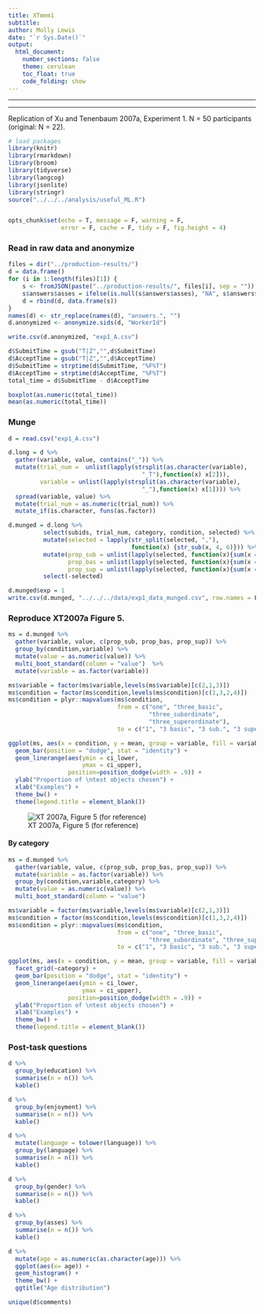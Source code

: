 ```yaml
---
title: XTmem1
subtitle: 
author: Molly Lewis 
date: "`r Sys.Date()`"
output: 
  html_document:
    number_sections: false
    theme: cerulean
    toc_float: true
    code_folding: show
---
```

  
******
******

Replication of Xu and Tenenbaum 2007a, Experiment 1. N = 50 participants (original: N = 22).

```r
# load packages
library(knitr)
library(rmarkdown)
library(broom)
library(tidyverse) 
library(langcog)
library(jsonlite)
library(stringr)
source("../../../analysis/useful_ML.R")


opts_chunk$set(echo = T, message = F, warning = F, 
               error = F, cache = F, tidy = F, fig.height = 4)
```  

### Read in raw data and anonymize
```r
files = dir("../production-results/")
d = data.frame()
for (i in 1:length(files)[1]) {
    s <- fromJSON(paste("../production-results/", files[i], sep = ""))
    s$answers$asses = ifelse(is.null(s$answers$asses), "NA", s$answers$asses)
    d = rbind(d, data.frame(s))
}
names(d) <- str_replace(names(d), "answers.", "")
d.anonymized <- anonymize.sids(d, "WorkerId")

write.csv(d.anonymized, "exp1_A.csv")
```

```r
d$SubmitTime = gsub("T|Z","",d$SubmitTime)
d$AcceptTime = gsub("T|Z","",d$AcceptTime)
d$SubmitTime = strptime(d$SubmitTime, "%F%T")
d$AcceptTime = strptime(d$AcceptTime, "%F%T")
total_time = d$SubmitTime - d$AcceptTime 

boxplot(as.numeric(total_time))
mean(as.numeric(total_time))
```

### Munge
```r
d = read.csv("exp1_A.csv")

d.long = d %>%
  gather(variable, value, contains("_")) %>%
  mutate(trial_num =  unlist(lapply(strsplit(as.character(variable),
                                      "_T"),function(x) x[2])),
         variable = unlist(lapply(strsplit(as.character(variable),
                                      "_"),function(x) x[1]))) %>%
  spread(variable, value) %>%
  mutate(trial_num = as.numeric(trial_num)) %>%
  mutate_if(is.character, funs(as.factor)) 

d.munged = d.long %>%
          select(subids, trial_num, category, condition, selected) %>%
          mutate(selected = lapply(str_split(selected, ","), 
                                   function(x) {str_sub(x, 4, 6)})) %>%
          mutate(prop_sub = unlist(lapply(selected, function(x){sum(x == "sub")/2})),
                 prop_bas = unlist(lapply(selected, function(x){sum(x == "bas")/2})),
                 prop_sup = unlist(lapply(selected, function(x){sum(x == "sup")/4}))) %>%
          select(-selected)
```

```r
d.munged$exp = 1
write.csv(d.munged, "../../../data/exp1_data_munged.csv", row.names = F)
```

### Reproduce XT2007a Figure 5.
```r
ms = d.munged %>%
  gather(variable, value, c(prop_sub, prop_bas, prop_sup)) %>%
  group_by(condition,variable) %>%
  mutate(value = as.numeric(value)) %>%
  multi_boot_standard(column = "value")  %>%
  mutate(variable = as.factor(variable))

ms$variable = factor(ms$variable,levels(ms$variable)[c(2,1,3)])
ms$condition = factor(ms$condition,levels(ms$condition)[c(1,3,2,4)])
ms$condition = plyr::mapvalues(ms$condition,
                               from = c("one", "three_basic", 
                                        "three_subordinate",
                                        "three_superordinate"), 
                               to = c("1", "3 basic", "3 sub.", "3 super."))

ggplot(ms, aes(x = condition, y = mean, group = variable, fill = variable)) +
  geom_bar(position = "dodge", stat = "identity") +
  geom_linerange(aes(ymin = ci_lower, 
                     ymax = ci_upper), 
                 position=position_dodge(width = .9)) +
  ylab("Proportion of \ntest objects chosen") +
  xlab("Examples") +
  theme_bw() +
  theme(legend.title = element_blank())
```

![XT 2007a, Figure 5 (for reference)](xtfig5.png)

#### By category
```r
ms = d.munged %>%
  gather(variable, value, c(prop_sub, prop_bas, prop_sup)) %>%
  mutate(variable = as.factor(variable)) %>%
  group_by(condition,variable,category) %>%
  mutate(value = as.numeric(value)) %>%
  multi_boot_standard(column = "value") 

ms$variable = factor(ms$variable,levels(ms$variable)[c(2,1,3)])
ms$condition = factor(ms$condition,levels(ms$condition)[c(1,3,2,4)])
ms$condition = plyr::mapvalues(ms$condition,
                               from = c("one", "three_basic", 
                                        "three_subordinate", "three_superordinate"), 
                               to = c("1", "3 basic", "3 sub.", "3 super."))

ggplot(ms, aes(x = condition, y = mean, group = variable, fill = variable)) +
  facet_grid(~category) +
  geom_bar(position = "dodge", stat = "identity") +
  geom_linerange(aes(ymin = ci_lower, 
                     ymax = ci_upper), 
                 position=position_dodge(width = .9)) +
  ylab("Proportion of \ntest objects chosen") +
  xlab("Examples") +
  theme_bw() +
  theme(legend.title = element_blank())
```

### Post-task questions
```r
d %>%
  group_by(education) %>%
  summarise(n = n()) %>%
  kable()

d %>%
  group_by(enjoyment) %>%
  summarise(n = n()) %>%
  kable()

d %>%
  mutate(language = tolower(language)) %>%
  group_by(language) %>%
  summarise(n = n()) %>%
  kable()

d %>%
  group_by(gender) %>%
  summarise(n = n()) %>%
  kable()

d %>%
  group_by(asses) %>%
  summarise(n = n()) %>%
  kable()

d %>%
  mutate(age = as.numeric(as.character(age))) %>%
  ggplot(aes(x= age)) +
  geom_histogram() +
  theme_bw() +
  ggtitle("Age distribution")

unique(d$comments)
```

